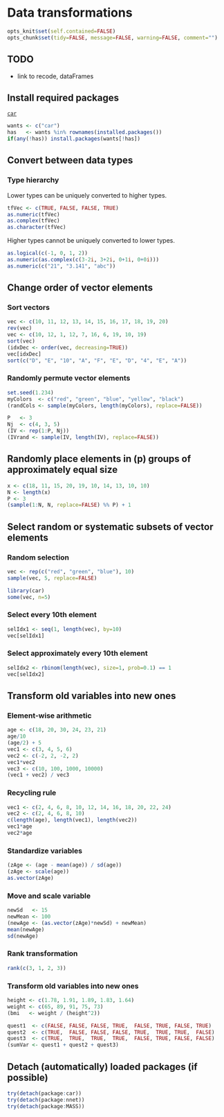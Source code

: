 Data transformations
=========================

```r
opts_knit$set(self.contained=FALSE)
opts_chunk$set(tidy=FALSE, message=FALSE, warning=FALSE, comment="")
```

TODO
-------------------------

 - link to recode, dataFrames

 Install required packages
-------------------------

[`car`](http://cran.r-project.org/package=car)

```r
wants <- c("car")
has   <- wants %in% rownames(installed.packages())
if(any(!has)) install.packages(wants[!has])
```

Convert between data types
-------------------------

### Type hierarchy

Lower types can be uniquely converted to higher types.

```r
tfVec <- c(TRUE, FALSE, FALSE, TRUE)
as.numeric(tfVec)
as.complex(tfVec)
as.character(tfVec)
```

Higher types cannot be uniquely converted to lower types.

```r
as.logical(c(-1, 0, 1, 2))
as.numeric(as.complex(c(3-2i, 3+2i, 0+1i, 0+0i)))
as.numeric(c("21", "3.141", "abc"))
```

Change order of vector elements
-------------------------

### Sort vectors

```r
vec <- c(10, 11, 12, 13, 14, 15, 16, 17, 18, 19, 20)
rev(vec)
vec <- c(10, 12, 1, 12, 7, 16, 6, 19, 10, 19)
sort(vec)
(idxDec <- order(vec, decreasing=TRUE))
vec[idxDec]
sort(c("D", "E", "10", "A", "F", "E", "D", "4", "E", "A"))
```

### Randomly permute vector elements

```r
set.seed(1.234)
myColors  <- c("red", "green", "blue", "yellow", "black")
(randCols <- sample(myColors, length(myColors), replace=FALSE))
```

```r
P   <- 3
Nj  <- c(4, 3, 5)
(IV <- rep(1:P, Nj))
(IVrand <- sample(IV, length(IV), replace=FALSE))
```

Randomly place elements in \(p\) groups of approximately equal size
-------------------------

```r
x <- c(18, 11, 15, 20, 19, 10, 14, 13, 10, 10)
N <- length(x)
P <- 3
(sample(1:N, N, replace=FALSE) %% P) + 1
```

Select random or systematic subsets of vector elements
-------------------------

### Random selection

```r
vec <- rep(c("red", "green", "blue"), 10)
sample(vec, 5, replace=FALSE)
```

```r
library(car)
some(vec, n=5)
```

### Select every 10th element

```r
selIdx1 <- seq(1, length(vec), by=10)
vec[selIdx1]
```

### Select approximately every 10th element

```r
selIdx2 <- rbinom(length(vec), size=1, prob=0.1) == 1
vec[selIdx2]
```

Transform old variables into new ones
-------------------------

### Element-wise arithmetic

```r
age <- c(18, 20, 30, 24, 23, 21)
age/10
(age/2) + 5
vec1 <- c(3, 4, 5, 6)
vec2 <- c(-2, 2, -2, 2)
vec1*vec2
vec3 <- c(10, 100, 1000, 10000)
(vec1 + vec2) / vec3
```

### Recycling rule

```r
vec1 <- c(2, 4, 6, 8, 10, 12, 14, 16, 18, 20, 22, 24)
vec2 <- c(2, 4, 6, 8, 10)
c(length(age), length(vec1), length(vec2))
vec1*age
vec2*age
```

### Standardize variables

```r
(zAge <- (age - mean(age)) / sd(age))
(zAge <- scale(age))
as.vector(zAge)
```

### Move and scale variable

```r
newSd   <- 15
newMean <- 100
(newAge <- (as.vector(zAge)*newSd) + newMean)
mean(newAge)
sd(newAge)
```

### Rank transformation

```r
rank(c(3, 1, 2, 3))
```

### Transform old variables into new ones

```r
height <- c(1.78, 1.91, 1.89, 1.83, 1.64)
weight <- c(65, 89, 91, 75, 73)
(bmi   <- weight / (height^2))
```

```r
quest1  <- c(FALSE, FALSE, FALSE, TRUE,  FALSE, TRUE, FALSE, TRUE)
quest2  <- c(TRUE,  FALSE, FALSE, FALSE, TRUE,  TRUE, TRUE,  FALSE)
quest3  <- c(TRUE,  TRUE,  TRUE,  TRUE,  FALSE, TRUE, FALSE, FALSE)
(sumVar <- quest1 + quest2 + quest3)
```

Detach (automatically) loaded packages (if possible)
-------------------------

```r
try(detach(package:car))
try(detach(package:nnet))
try(detach(package:MASS))
```
